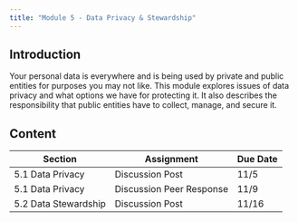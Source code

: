 ```yaml
---
title: "Module 5 - Data Privacy & Stewardship"
---
```


## Introduction

Your personal data is everywhere and is being used by private and public entities for purposes you may not like. This module explores issues of data privacy and what options we have for protecting it. It also describes the responsibility that public entities have to collect, manage, and secure it. 

## Content

| Section              | Assignment          | Due Date |
|----------------------|---------------------|----------|
| 5.1 Data Privacy     | Discussion Post     | 11/5    |
| 5.1 Data Privacy     |  Discussion Peer Response    | 11/9    |
| 5.2 Data Stewardship | Discussion Post     | 11/16    |